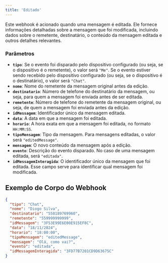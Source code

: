```yaml
---
title: 'Editado'
---
```


Este webhook é acionado quando uma mensagem é editada. Ele fornece informações detalhadas sobre a mensagem que foi modificada, incluindo dados sobre o remetente, destinatário, o conteúdo da mensagem editada e outros detalhes relevantes.

### Parâmetros

- **`tipo`**: Se o evento foi disparado pelo dispositivo configurado (ou seja, se o dispositivo é o remetente), o valor será `"Me"`. Se o evento estiver sendo recebido pelo dispositivo configurado (ou seja, se o dispositivo é o destinatário), o valor será `"Chat"`.
- **`nome`**: Nome do remetente da mensagem original antes da edição.
- **`destinatario`**: Número de telefone do destinatário da mensagem, ou seja, para quem a mensagem foi enviada antes de ser editada.
- **`remetente`**: Número de telefone do remetente da mensagem original, ou seja, de quem a mensagem foi enviada antes da edição.
- **`idMessagem`**: Identificador único da mensagem editada.
- **`data`**: A data em que a mensagem foi editada.
- **`horario`**: A hora exata em que a mensagem foi editada, no formato `HH:MM:SS`.
- **`tipoMensagem`**: Tipo da mensagem. Para mensagens editadas, o valor será `"editedMessage"`.
- **`mensagem`**: O novo conteúdo da mensagem após a edição.
- **`evento`**: Descrição do evento disparado. No caso de uma mensagem editada, será `"editada"`.
- **`idMessagemInteragida`**: O identificador único da mensagem que foi editada. Esse campo serve para identificar qual mensagem foi modificada.

## Exemplo de Corpo do Webhook

```json
{
  "tipo": "Chat",
  "nome": "Diogo Silva",
  "destinatario": "558189769960",
  "remetente": "559999999999",
  "idMessagem": "3F53E99E6E00E915EF8C",
  "data": "18/11/2024",
  "horario": "18:00:00",
  "tipoMensagem": "editedMessage",
  "mensagem": "Olá, como vai?",
  "evento": "editada",
  "idMessagemInteragida": "3FD77B7201CD9D63675C"
}

